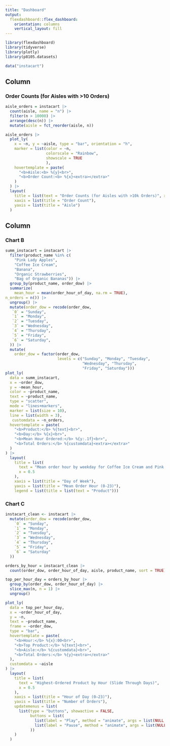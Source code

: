 ```yaml
---
title: "Dashboard"
output: 
  flexdashboard::flex_dashboard:
    orientation: columns
    vertical_layout: fill
---
```


```r
library(flexdashboard)
library(tidyverse)
library(plotly)
library(p8105.datasets)

data("instacart")
```

Column {data-width=650}
-----------------------------------------------------------------------

### Order Counts (for Aisles with >10 Orders)

```r
aisle_orders = instacart |> 
  count(aisle, name = "n") |> 
  filter(n > 10000) |> 
  arrange(desc(n)) |> 
  mutate(aisle = fct_reorder(aisle, n))

aisle_orders |> 
  plot_ly(
    x = ~n, y = ~aisle, type = "bar", orientation = "h",
    marker = list(color = ~n,
                  colorscale = "Rainbow",
                  showscale = TRUE
                  ),
    hovertemplate = paste(
      "<b>Aisle:<b> %{y}<br>",
      "<b>Order Count:<b> %{x}<extra></extra>"
    )
  ) |> 
  layout(
    title = list(text = "Order Counts (for Aisles with >10k Orders)", x = 0.5),
    xaxis = list(title = "Order Count"),
    yaxis = list(title = "Aisle")
  )
```

Column {data-width=350}
-----------------------------------------------------------------------

### Chart B

```r
summ_instacart = instacart |> 
  filter(product_name %in% c(
    "Pink Lady Apples",
    "Coffee Ice Cream",
    "Banana",
    "Organic Strawberries",
    "Bag of Organic Bananas")) |> 
  group_by(product_name, order_dow) |> 
  summarize(
    mean_hour = mean(order_hour_of_day, na.rm = TRUE),
n_orders = n()) |> 
  ungroup() |> 
  mutate(order_dow = recode(order_dow,
   `0` = "Sunday",
   `1` = "Monday",
   `2` = "Tuesday",
   `3` = "Wednesday",
   `4` = "Thursday",
   `5` = "Friday",
   `6` = "Saturday",
  )) |> 
  mutate(
    order_dow = factor(order_dow,
                       levels = c("Sunday", "Monday", "Tuesday", 
                                  "Wednesday", "Thursday", 
                                  "Friday", "Saturday")))
plot_ly(
  data = summ_instacart,
  x = ~order_dow,
  y = ~mean_hour,
  color = ~product_name,
  text = ~product_name,
  type = "scatter",
  mode = "lines+markers",
  marker = list(size = 10),
  line = list(width = 3),
   customdata = ~n_orders,
  hovertemplate = paste(
    "<b>Product:</b> %{text}<br>",
    "<b>Day:</b> %{x}<br>",
    "<b>Mean Hour Ordered:</b> %{y:.1f}<br>",
    "<b>Total Orders:</b> %{customdata}<extra></extra>"
  )
) |> 
  layout(
    title = list(
      text = "Mean order hour by weekday for Coffee Ice Cream and Pink Lady Apples",
      x = 0.5
    ),
    xaxis = list(title = "Day of Week"),
    yaxis = list(title = "Mean Order Hour (0-23)"),
    legend = list(title = list(text = "Product")))
```

### Chart C

```r
instacart_clean <- instacart |>
  mutate(order_dow = recode(order_dow,
    `0` = "Sunday",
    `1` = "Monday",
    `2` = "Tuesday",
    `3` = "Wednesday",
    `4` = "Thursday",
    `5` = "Friday",
    `6` = "Saturday"
  ))

orders_by_hour = instacart_clean |>
  count(order_dow, order_hour_of_day, aisle, product_name, sort = TRUE)

top_per_hour_day = orders_by_hour |>
  group_by(order_dow, order_hour_of_day) |>
  slice_max(n, n = 1) |>
  ungroup()

plot_ly(
  data = top_per_hour_day,
  x = ~order_hour_of_day,
  y = ~n,
  text = ~product_name,
  frame = ~order_dow,         
  type = "bar",
  hovertemplate = paste(
    "<b>Hour:</b> %{x}:00<br>",
    "<b>Top Product:</b> %{text}<br>",
    "<b>Aisle:</b> %{customdata}<br>",
    "<b>Total Orders:</b> %{y}<extra></extra>"
  ),
  customdata = ~aisle
) |>
  layout(
    title = list(
      text = "Highest-Ordered Product by Hour (Slide Through Days)",
      x = 0.5
    ),
    xaxis = list(title = "Hour of Day (0–23)"),
    yaxis = list(title = "Number of Orders"),
    updatemenus = list(
      list(type = "buttons", showactive = FALSE,
           buttons = list(
             list(label = "Play", method = "animate", args = list(NULL, list(frame = list(duration = 1000, redraw = TRUE), fromcurrent = TRUE))),
             list(label = "Pause", method = "animate", args = list(NULL, list(mode = "immediate", frame = list(duration = 0), transition = list(duration = 0))))
           ))
    )
  )
```

